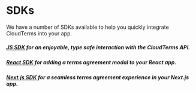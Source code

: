# SDKs

We have a number of SDKs available to help you quickly integrate CloudTerms into your app.

##### **[JS SDK](./sdks/js)** for an enjoyable, type safe interaction with the CloudTerms API.

##### **[React SDK](./sdks/react)** for adding a terms agreement modal to your React app.

##### **[Next.js SDK](./sdks/nextjs)** for a seamless terms agreement experience in your Next.js app.
